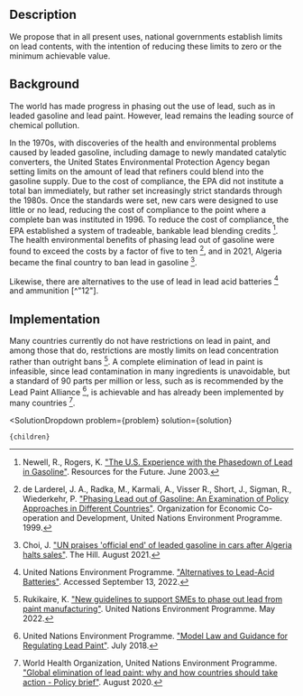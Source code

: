 

## Description

We propose that in all present uses, national governments establish limits on lead contents, with the intention of reducing these limits to zero or the minimum achievable value.

## Background

The world has made progress in phasing out the use of lead, such as in leaded gasoline and lead paint. However, lead remains the leading source of chemical pollution.

In the 1970s, with discoveries of the health and environmental problems caused by leaded gasoline, including damage to newly mandated catalytic converters, the United States Environmental Protection Agency began setting limits on the amount of lead that refiners could blend into the gasoline supply. Due to the cost of compliance, the EPA did not institute a total ban immediately, but rather set increasingly strict standards through the 1980s. Once the standards were set, new cars were designed to use little or no lead, reducing the cost of compliance to the point where a complete ban was instituted in 1996. To reduce the cost of compliance, the EPA established a system of tradeable, bankable lead blending credits [^"8"]. The health environmental benefits of phasing lead out of gasoline were found to exceed the costs by a factor of five to ten [^"2"], and in 2021, Algeria became the final country to ban lead in gasoline [^"1"].

Likewise, there are alternatives to the use of lead in lead acid batteries [^"11"] and ammunition [^"12"]. 

## Implementation

Many countries currently do not have restrictions on lead in paint, and among those that do, restrictions are mostly limits on lead concentration rather than outright bans [^"9"]. A complete elimination of lead in paint is infeasible, since lead contamination in many ingredients is unavoidable, but a standard of 90 parts per million or less, such as is recommended by the Lead Paint Alliance [^"13"], is achievable and has already been implemented by many countries [^"14"].



[^"1"]: Choi, J. ["UN praises 'official end' of leaded gasoline in cars after Algeria halts sales"](https://thehill.com/policy/energy-environment/570023-un-praises-official-end-of-leaded-gasoline-in-cars-after-algeria/). The Hill. August 2021.

[^"2"]: de Larderel, J. A., Radka, M., Karmali, A., Visser R., Short, J., Sigman, R., Wiederkehr, P. ["Phasing Lead out of Gasoline: An Examination of Policy Approaches in Different Countries"](https://www.oecd.org/env/ehs/risk-management/1937036.pdf). Organization for Economic Co-operation and Development, United Nations Environment Programme. 1999.

[^"8"]: Newell, R., Rogers, K. ["The U.S. Experience with the Phasedown of Lead in Gasoline"](http://citeseerx.ist.psu.edu/viewdoc/summary?doi=10.1.1.649.6577). Resources for the Future. June 2003.

[^"9"]: Rukikaire, K. ["New guidelines to support SMEs to phase out lead from paint manufacturing"](https://www.unep.org/news-and-stories/press-release/new-guidelines-support-smes-phase-out-lead-paint-manufacturing). United Nations Environment Programme. May 2022.

[^"11"]: United Nations Environment Programme. ["Alternatives to Lead-Acid Batteries"](https://wedocs.unep.org/bitstream/handle/20.500.11822/27402/ALAB.pdf?sequence=1&isAllowed=y). Accessed September 13, 2022.

[^"13"]: United Nations Environment Programme. ["Model Law and Guidance for Regulating Lead Paint"](https://www.unep.org/resources/publication/model-law-and-guidance-regulating-lead-paint). July 2018.

[^"14"]: World Health Organization, United Nations Environment Programme. ["Global elimination of lead paint: why and how countries should take action - Policy brief"](https://www.who.int/publications/i/item/9789240005167). August 2020.

  <SolutionDropdown 
    problem={problem} 
    solution={solution}
  >
    {children}
  </SolutionDropdown>